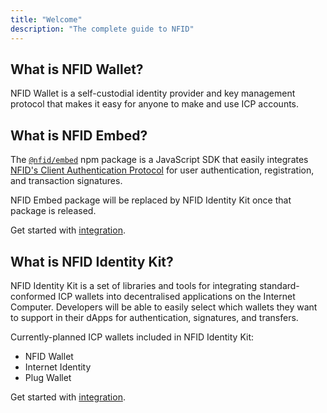```yaml
---
title: "Welcome"
description: "The complete guide to NFID"
---
```

 
## What is NFID Wallet?

NFID Wallet is a self-custodial identity provider and key management protocol that makes it easy for anyone
to make and use ICP accounts.

## What is NFID Embed?

The [`@nfid/embed`](https://www.npmjs.com/package/@nfid/embed) npm package is a JavaScript SDK that
easily integrates [NFID's Client Authentication Protocol](/embed/how-it-works/auth-protocol) for user
authentication, registration, and transaction signatures.

NFID Embed package will be replaced by NFID Identity Kit once that package is released.

Get started with [integration](/embed/integration/quickstart).

## What is NFID Identity Kit?

NFID Identity Kit is a set of libraries and tools for integrating standard-conformed ICP wallets into decentralised applications on the Internet Computer. Developers will be able to easily select which wallets they want to support in their dApps for authentication, signatures, and transfers.

Currently-planned ICP wallets included in NFID Identity Kit:
- NFID Wallet
- Internet Identity
- Plug Wallet

Get started with [integration](/identity-kit).

